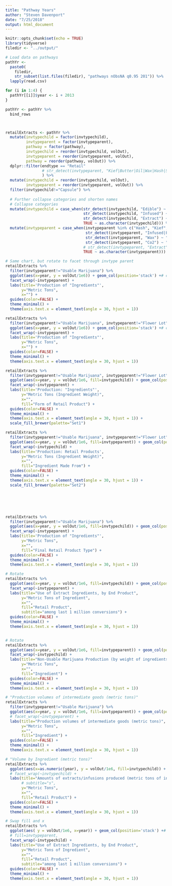 ```yaml
---
title: "Pathway Years"
author: "Steven Davenport"
date: "7/25/2018"
output: html_document
---
```


```r
knitr::opts_chunk$set(echo = TRUE)
library(tidyverse)
filedir <- "../output/"

# Load data on pathways
pathYr <- 
  paste0(
    filedir,
    str_subset(list.files(filedir), "pathways nObsNA q0.95 201")) %>%
  lapply(read.csv)

for (i in 1:4) {
  pathYr[[i]]$year <- i + 2013
}

pathYr <- pathYr %>% 
  bind_rows



retailExtracts <- pathYr %>%
  mutate(invtypechild = factor(invtypechild),
         invtypeparent = factor(invtypeparent),
         pathway = factor(pathway),
         invtypechild = reorder(invtypechild, volOut),
         invtypeparent = reorder(invtypeparent, volOut),
         pathway = reorder(pathway, volOut)) %>% 
  dplyr::filter(endtype == "Retail"
                # str_detect(invtypeparent, "Kief|Butter|Oil|Wax|Hash|Solvent")
                ) %>%
  mutate(invtypechild = reorder(invtypechild, volOut),
         invtypeparent = reorder(invtypeparent, volOut)) %>%
  filter(invtypechild!="Capsule") %>%
  
  # Further collapse categories and shorten names
  # Collapse categories
  mutate(invtypechild = case_when(str_detect(invtypechild, "Edible") ~ "Edible",
                                  str_detect(invtypechild, "Infused") ~ "Other Infused",
                                  str_detect(invtypechild, "Extract") ~ "Extract",
                                  TRUE ~ as.character(invtypechild))) %>%
  mutate(invtypeparent = case_when(invtypeparent %in% c("Hash", "Kief", "Bubble Hash") ~ "Hash/Kief/Bubble Hash",
                                   str_detect(invtypeparent, "Infused|Food Grade") ~ "Infused Fat/Oil\nor Food-Grade Solvent",
                                   str_detect(invtypeparent, "Wax") ~ "Hydrocarbon Wax",
                                   str_detect(invtypeparent, "Co2") ~ "CO2 Hash Oil",
                                  # str_detect(invtypeparent, "Extract") ~ "Extract",
                                  TRUE ~ as.character(invtypeparent)))

```


```r
# Same chart, but rotate to facet through invtype parent
retailExtracts %>%
  filter(invtypeparent!="Usable Marijuana") %>%
  ggplot(aes(x=year, y = volOut/1e6)) + geom_col(position='stack') +# coord_flip() +
  facet_wrap(~invtypeparent) +
  labs(title='Production of "Ingredients"',
       y="Metric Tons",
       x="") +
  guides(color=FALSE) +
  theme_minimal() +
  theme(axis.text.x = element_text(angle = 30, hjust = 1))

retailExtracts %>%
  filter(invtypeparent!="Usable Marijuana", invtypeparent!="Flower Lot") %>%
  ggplot(aes(x=year, y = volOut/1e6)) + geom_col(position='stack') +# coord_flip() +
  facet_wrap(~invtypeparent) +
  labs(title='Production of "Ingredients"',
       y="Metric Tons",
       x="") +
  guides(color=FALSE) +
  theme_minimal() +
  theme(axis.text.x = element_text(angle = 30, hjust = 1))

retailExtracts %>%
  filter(invtypeparent!="Usable Marijuana", invtypeparent!="Flower Lot") %>%
  ggplot(aes(x=year, y = volOut/1e6, fill=invtypechild)) + geom_col(position='stack') +# coord_flip() +
  facet_wrap(~invtypeparent) +
  labs(title='Production: "Ingredients"',
       y="Metric Tons (Ingredient Weight)",
       x="",
       fill="Form of Retail Product") +
  guides(color=FALSE) +
  theme_minimal() +
  theme(axis.text.x = element_text(angle = 30, hjust = 1)) +
  scale_fill_brewer(palette="Set1")

retailExtracts %>%
  filter(invtypeparent!="Usable Marijuana", invtypeparent!="Flower Lot") %>%
  ggplot(aes(x=year, y = volOut/1e6, fill=invtypeparent)) + geom_col(position='stack') +# coord_flip() +
  facet_wrap(~invtypechild) +
  labs(title='Production: Retail Products',
       y="Metric Tons (Ingredient Weight)",
       x="",
       fill="Ingredient Made From") +
  guides(color=FALSE) +
  theme_minimal() +
  theme(axis.text.x = element_text(angle = 30, hjust = 1)) +
  scale_fill_brewer(palette="Set2")






retailExtracts %>%
  filter(invtypeparent!="Usable Marijuana") %>%
  ggplot(aes(x=year, y = volOut/1e6, fill=invtypechild)) + geom_col(position='stack') +# coord_flip() +
  facet_wrap(~invtypeparent) +
  labs(title='Production of "Ingredients"',
       y="Metric Tons",
       x="",
       fill="Final Retail Product Type") +
  guides(color=FALSE) +
  theme_minimal() +
  theme(axis.text.x = element_text(angle = 30, hjust = 1))


```

```r
# Rotate
retailExtracts %>%
  ggplot(aes(x=year, y = volOut/1e6, fill=invtypechild)) + geom_col(position='stack') +# coord_flip() +
  facet_wrap(~invtypeparent) +
  labs(title="Use of Extract Ingredients, by End Product",
       y="Metric Tons of Ingredient",
       x="",
       fill="Retail Product",
       subtitle="among last 1 million conversions") +
  guides(color=FALSE) +
  theme_minimal() +
  theme(axis.text.x = element_text(angle = 30, hjust = 1))


# Rotate
retailExtracts %>%
  ggplot(aes(x=year, y = volOut/1e6, fill=invtypeparent)) + geom_col(position='stack') +# coord_flip() +
  facet_wrap(~invtypechild) +
  labs(title="Non-Usable Marijuana Production (by weight of ingredients)",
       y="Metric Tons",
       x="",
       fill="Ingredient") +
  guides(color=FALSE) +
  theme_minimal() +
  theme(axis.text.x = element_text(angle = 30, hjust = 1))

# "Production volumes of intermediate goods (metric tons)"
retailExtracts %>%
  filter(invtypeparent!="Usable Marijuana") %>%
  ggplot(aes(x=year, y = volOut/1e6, fill=invtypeparent)) + geom_col(position='stack') +# coord_flip() +
  # facet_wrap(~invtypeparent) +
  labs(title="Production volumes of intermediate goods (metric tons)",
       y="Metric Tons",
       x="",
       fill="Ingredient") +
  guides(color=FALSE) +
  theme_minimal() +
  theme(axis.text.x = element_text(angle = 30, hjust = 1))

# "Volume by Ingredient (metric tons)"
retailExtracts %>%
  ggplot(aes(x=as.numeric(year), y = volOut/1e6, fill=invtypechild)) + geom_col(position='stack') +# coord_flip() +
  # facet_wrap(~invtypechild) +
  labs(title="Amounts of extracts/infusions produced (metric tons of ingredients)",
       # subtitle="s",
       y="Metric Tons",
       x="",
       fill="Retail Product") +
  guides(color=FALSE) +
  theme_minimal() +
  theme(axis.text.x = element_text(angle = 30, hjust = 1))
```

```r

# Swap fill and x
retailExtracts %>%
  ggplot(aes( y = volOut/1e6, x=year)) + geom_col(position='stack') +# coord_flip() +
  # fill=invtypeparent,
  facet_wrap(~invtypechild) +
  labs(title="Use of Extract Ingredients, by End Product",
       y="Metric Tons of Ingredient",
       x="",
       fill="Retail Product",
       subtitle="among last 1 million conversions") +
  guides(color=FALSE) +
  theme_minimal() +
  theme(axis.text.x = element_text(angle = 30, hjust = 1))


```

